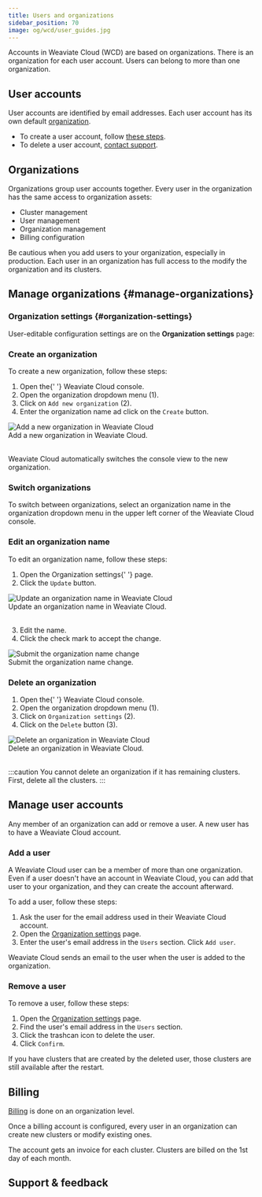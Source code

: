 ```yaml
---
title: Users and organizations
sidebar_position: 70
image: og/wcd/user_guides.jpg
---
```



Accounts in Weaviate Cloud (WCD) are based on organizations. There is an organization for each user account. Users can belong to more than one organization.

## User accounts

User accounts are identified by email addresses. Each user account has its own default [organization](#organizations).

- To create a user account, follow [these steps](/cloud/platform/create-account).
- To delete a user account, [contact support](mailto:support@weaviate.io).

## Organizations

Organizations group user accounts together. Every user in the organization has the same access to organization assets:

- Cluster management
- User management
- Organization management
- Billing configuration

Be cautious when you add users to your organization, especially in production. Each user in an organization has full access to the modify the organization and its clusters.

## Manage organizations {#manage-organizations}

### Organization settings {#organization-settings}

User-editable configuration settings are on the **Organization settings** page:


<EditOrganization/>

### Create an organization

To create a new organization, follow these steps:


<div class="row">
  <div class="col col--6">
    <ol>
      <li>
        Open the{' '}
        <Link to="https://console.weaviate.cloud">Weaviate Cloud console</Link>.
      </li>
      <li>
         Open the organization dropdown menu (<span class="callout">1</span>).
      </li>
      <li>
        Click on <code>Add new organization</code> (<span class="callout">2</span>).
      </li>
      <li>
    Enter the organization name ad click on the <code>Create</code> button.
  </li>
    </ol>
  </div>
  <div class="col col--6">
    <div class="card">
      <div class="card__image">
        <img src={AddOrganization} alt="Add a new organization in Weaviate Cloud" />
      </div>
      <div class="card__body">
        Add a new organization in Weaviate Cloud.
      </div>
    </div>
  </div>
</div>
<br />

Weaviate Cloud automatically switches the console view to the new organization.

### Switch organizations

To switch between organizations, select an organization name in the organization dropdown menu in the upper left corner of the Weaviate Cloud console.

### Edit an organization name

To edit an organization name, follow these steps:

<div class="row">
  <div class="col col--6">
    <ol>
      <li>
        Open the <Link to="#organization-settings">Organization settings</Link>{' '}
        page.
      </li>
      <li>
        Click the <code>Update</code> button.
      </li>
    </ol>
  </div>
  <div class="col col--6">
    <div class="card">
      <div class="card__image">
        <img src={OrgUpdateName} alt="Update an organization name in Weaviate Cloud" />
      </div>
      <div class="card__body">Update an organization name in Weaviate Cloud.</div>
    </div>
  </div>
</div>
<br />
<div class="row">
  <div class="col col--6">
    <ol start="3">
      <li>Edit the name.</li>
      <li>Click the check mark to accept the change.</li>
    </ol>
  </div>
  <div class="col col--6">
    <div class="card">
      <div class="card__image">
        <img src={OrgUpdateCheckMark} alt="Submit the organization name change" />
      </div>
      <div class="card__body">Submit the organization name change.</div>
    </div>
  </div>
</div>

### Delete an organization


<div class="row">
  <div class="col col--4">
    <ol>
      <li>
        Open the{' '}
        <Link to="https://console.weaviate.cloud">Weaviate Cloud console</Link>.
      </li>
      <li>
         Open the organization dropdown menu (<span class="callout">1</span>).
      </li>
      <li>
        Click on <code>Organization settings</code> (<span class="callout">2</span>).
      </li>
      <li>
        Click on the <code>Delete</code> button (<span class="callout">3</span>).
      </li>
    </ol>
  </div>
  <div class="col col--8">
    <div class="card">
      <div class="card__image">
        <img src={DeleteOrganization} alt="Delete an organization in Weaviate Cloud" />
      </div>
      <div class="card__body">
        Delete an organization in Weaviate Cloud.
      </div>
    </div>
  </div>
</div>
<br />

:::caution
You cannot delete an organization if it has remaining clusters. First, delete all the clusters.
:::

## Manage user accounts

Any member of an organization can add or remove a user. A new user has to have a Weaviate Cloud account.

### Add a user

A Weaviate Cloud user can be a member of more than one organization. Even if a user doesn't have an account in Weaviate Cloud, you can add that user to your organization, and they can create the account afterward.

To add a user, follow these steps:

1. Ask the user for the email address used in their Weaviate Cloud account.
2. Open the [Organization settings](#organization-settings) page.
3. Enter the user's email address in the `Users` section. Click `Add user`.

Weaviate Cloud sends an email to the user when the user is added to the organization.

### Remove a user

To remove a user, follow these steps:

1. Open the [Organization settings](#organization-settings) page.
1. Find the user's email address in the `Users` section.
1. Click the trashcan icon to delete the user.
1. Click `Confirm`.

If you have clusters that are created by the deleted user, those clusters are still available after the restart.

## Billing

[Billing](/cloud/platform/billing.mdx) is done on an organization level.

Once a billing account is configured, every user in an organization can create new clusters or modify existing ones.

The account gets an invoice for each cluster. Clusters are billed on the 1st day of each month.

## Support & feedback


<SupportAndTrouble />


<CustomScriptLoader />
